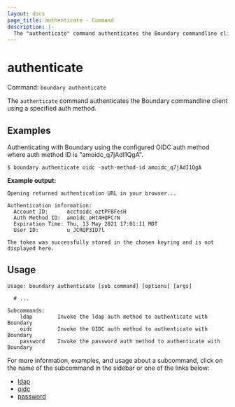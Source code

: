 ```yaml
---
layout: docs
page_title: authenticate - Command
description: |-
  The "authenticate" command authenticates the Boundary commandline client using a specified auth method.
---
```


# authenticate

Command: `boundary authenticate`

The `authenticate` command authenticates the Boundary commandline client using a
specified auth method.


## Examples

Authenticating with Boundary using the configured OIDC auth method where auth
method ID is "amoidc_q7jAdI1QgA".


```shell-session
$ boundary authenticate oidc -auth-method-id amoidc_q7jAdI1QgA
```

**Example output:**

<CodeBlockConfig hideClipboard>

```plaintext
Opening returned authentication URL in your browser...

Authentication information:
  Account ID:      acctoidc_oztPFBFesH
  Auth Method ID:  amoidc_oHt4HQFCrN
  Expiration Time: Thu, 13 May 2021 17:01:11 MDT
  User ID:         u_JCRQP3ID7l

The token was successfully stored in the chosen keyring and is not displayed here.
```

</CodeBlockConfig>

## Usage

<CodeBlockConfig hideClipboard>

```shell-session
Usage: boundary authenticate [sub command] [options] [args]

  # ...

Subcommands:
    ldap        Invoke the ldap auth method to authenticate with Boundary
    oidc        Invoke the OIDC auth method to authenticate with Boundary
    password    Invoke the password auth method to authenticate with Boundary
```

</CodeBlockConfig>

For more information, examples, and usage about a subcommand, click on the name
of the subcommand in the sidebar or one of the links below:

- [ldap](/boundary/docs/api-clients/commands/authenticate/ldap)
- [oidc](/boundary/docs/api-clients/commands/authenticate/oidc)
- [password](/boundary/docs/api-clients/commands/authenticate/password)
